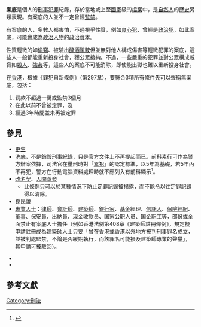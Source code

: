 {{multiple issues|
{{globalize|time=2014-04-07T13:00:46+00:00}}
{{inappropriate tone|time=2014-04-07T13:00:46+00:00}}
{{trivia|time=2014-04-07T13:00:46+00:00}}
}}
'''案底'''是個人的[[刑事|刑事]][[犯罪|犯罪]]紀錄，存於當地或上至[[國家|國家]]級的[[檔案|檔案]]中，是[[自然人|自然人]]的[[歷史|歷史]]另類表現。有案底的人並不一定曾經[[監禁|監禁]]。

有案底的人，多數人都害怕，不過視乎性質，例如[[良心犯|良心犯]]、曾經是[[政治犯|政治犯]]，如此案底，可能會成為[[政治人物|政治人物]]的[[政治資本|政治資本]]。

性質輕微的如[[偷竊|偷竊]]、被驗出[[醉酒駕駛|醉酒駕駛]]但並無對他人構成傷害等輕微犯罪的案底，這些人一般都能重新投身社會，獲公眾接納。不過，一些嚴重的犯罪並對公眾構成威脅如[[殺人|殺人]]、[[強姦|強姦]]等，這些人的案底不可能消除，即使能出獄也難以重新投身社會。

在[[香港|香港]]，根據《罪犯自新條例》（第297章），要符合3項所有條件先可以聲稱無案底，包括：

# 罰款不超過一萬或監禁3個月
# 在此以前不曾被定罪，及
# 經過3年時間並未再被定罪

== 參見 ==
* [[更生|更生]]
* [[洗底|洗底]]，不是銷毀刑事紀錄，只是官方文件上不再提起而已。前科素行可作為警方辦案依據，司法官在量刑時對「[[累犯|累犯]]」的認定標準，以5年為基礎，若5年內不再犯，警方在行動電腦資料處理時就不應列入有前科顯示<ref>{{Cite web |url=http://tw.myblog.yahoo.com/lawpan-955958/article?mid=11379 |title=基檢署建議：5年沒犯罪 前科欄除名 |accessdate=2012-05-25 |archive-date=2019-06-11 |archive-url=https://web.archive.org/web/20190611124805/http://tw.myblog.yahoo.com/lawpan-955958/article?mid=11379 |dead-url=yes }}</ref>。
* [[改名契|改名契]]、[[人間蒸發|人間蒸發]] 
** 此條例只可以於某種情況下防止定罪記錄被揭露，而不能令以往定罪記錄得以清除。
* [[良民證|良民證]]
* [[專業人士|專業人士]]：[[律師|律師]]、[[會計師|會計師]]、[[建築師|建築師]]、[[銀行家|銀行家]]、[[基金|基金]]經理、[[信託人|信託人]]、[[保險|保險]][[代理人|經紀]]、[[董事|董事]]、[[保安員|保安員]]、[[出納員|出納員]]、现金收款员、国家公职人员、国企职工等，部份或全面禁止有案底人士擔任（例如香港法例第408章《建築師註冊條例》，規定擬申請註冊成為建築師人士只要「曾在香港或香港以外地方被判刑事罪名成立，並被判處監禁，不論是否緩期執行，而該罪名可能損及建築師專業的聲譽」，其申請可被駁回）。

*{{link-en|轻罪|misdemeanor}}
*{{link-en|重罪|felony}}
==參考文獻==
{{Reflist|30em}}
[[Category:刑法|Category:刑法]]